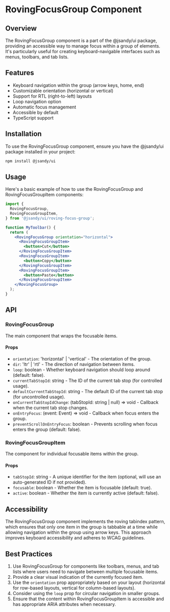 

<Meta of={RovingFocusGroupStories} />

# RovingFocusGroup Component

## Overview

The RovingFocusGroup component is a part of the @jsandy/ui package, providing an accessible way to manage focus within a group of elements. It's particularly useful for creating keyboard-navigable interfaces such as menus, toolbars, and tab lists.

## Features

- Keyboard navigation within the group (arrow keys, home, end)
- Customizable orientation (horizontal or vertical)
- Support for RTL (right-to-left) layouts
- Loop navigation option
- Automatic focus management
- Accessible by default
- TypeScript support

## Installation

To use the RovingFocusGroup component, ensure you have the @jsandy/ui package installed in your project:

```bash
npm install @jsandy/ui
```

## Usage

Here's a basic example of how to use the RovingFocusGroup and RovingFocusGroupItem components:

```jsx
import {
  RovingFocusGroup,
  RovingFocusGroupItem,
} from '@jsandy/ui/roving-focus-group';

function MyToolbar() {
  return (
    <RovingFocusGroup orientation="horizontal">
      <RovingFocusGroupItem>
        <button>Cut</button>
      </RovingFocusGroupItem>
      <RovingFocusGroupItem>
        <button>Copy</button>
      </RovingFocusGroupItem>
      <RovingFocusGroupItem>
        <button>Paste</button>
      </RovingFocusGroupItem>
    </RovingFocusGroup>
  );
}
```

## API

### RovingFocusGroup

The main component that wraps the focusable items.

#### Props

- `orientation`: 'horizontal' | 'vertical' - The orientation of the group.
- `dir`: 'ltr' | 'rtl' - The direction of navigation between items.
- `loop`: boolean - Whether keyboard navigation should loop around (default: false).
- `currentTabStopId`: string - The ID of the current tab stop (for controlled usage).
- `defaultCurrentTabStopId`: string - The default ID of the current tab stop (for uncontrolled usage).
- `onCurrentTabStopIdChange`: (tabStopId: string | null) => void - Callback when the current tab stop changes.
- `onEntryFocus`: (event: Event) => void - Callback when focus enters the group.
- `preventScrollOnEntryFocus`: boolean - Prevents scrolling when focus enters the group (default: false).

### RovingFocusGroupItem

The component for individual focusable items within the group.

#### Props

- `tabStopId`: string - A unique identifier for the item (optional, will use an auto-generated ID if not provided).
- `focusable`: boolean - Whether the item is focusable (default: true).
- `active`: boolean - Whether the item is currently active (default: false).

## Accessibility

The RovingFocusGroup component implements the roving tabindex pattern, which ensures that only one item in the group is tabbable at a time while allowing navigation within the group using arrow keys. This approach improves keyboard accessibility and adheres to WCAG guidelines.

## Best Practices

1. Use RovingFocusGroup for components like toolbars, menus, and tab lists where users need to navigate between multiple focusable items.
2. Provide a clear visual indication of the currently focused item.
3. Use the `orientation` prop appropriately based on your layout (horizontal for row-based layouts, vertical for column-based layouts).
4. Consider using the `loop` prop for circular navigation in smaller groups.
5. Ensure that the content within RovingFocusGroupItem is accessible and has appropriate ARIA attributes when necessary.
